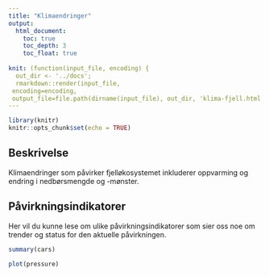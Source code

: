 ```yaml
---
title: "Klimaendringer"
output:
  html_document:
    toc: true
    toc_depth: 3
    toc_float: true
    
knit: (function(input_file, encoding) {
  out_dir <- '../docs';
  rmarkdown::render(input_file,
 encoding=encoding,
 output_file=file.path(dirname(input_file), out_dir, 'klima-fjell.html'))})
---
```


```r
library(knitr)
knitr::opts_chunk$set(echo = TRUE)
```


## Beskrivelse
Klimaendringer som påvirker fjelløkosystemet inkluderer oppvarming og endring i 
nedbørsmengde og -mønster.


## Påvirkningsindikatorer
Her vil du kunne lese om ulike påvirkningsindikatorer som sier oss noe om
trender og status for den aktuelle påvirkningen. 

```r
summary(cars)
```


```r
plot(pressure)
```





